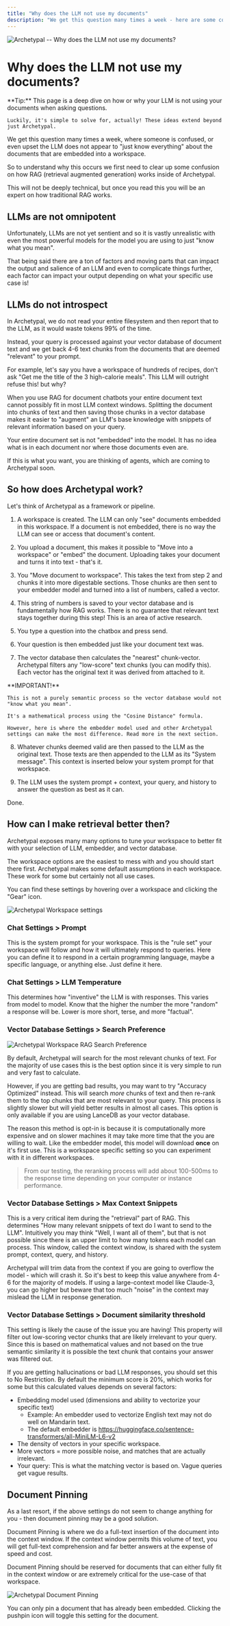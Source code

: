 ```yaml
---
title: "Why does the LLM not use my documents"
description: "We get this question many times a week - here are some common reasons for why an LLM may not appear to 'use' your documents."
---
```



<Image
  src="/images/faq/llm-not-using-my-docs/header-image.png"
  height={1080}
  width={1920}
  quality={100}
  alt="Archetypal -- Why does the LLM not use my documents?"
/>

# Why does the LLM not use my documents?

<Callout type="info" emoji="️💡">
  **Tip:**
    This page is a deep dive on how or why your LLM is not using your documents when asking questions.

    Luckily, it's simple to solve for, actually! These ideas extend beyond just Archetypal.

</Callout>

We get this question many times a week, where someone is confused, or even upset the LLM does not appear to "just know everything" about the documents that are embedded into a workspace.

So to understand why this occurs we first need to clear up some confusion on how RAG (retrieval augmented generation) works inside of Archetypal.

This will not be deeply technical, but once you read this you will be an expert on how traditional RAG works.

## LLMs are not omnipotent

Unfortunately, LLMs are not yet sentient and so it is vastly unrealistic with even the most powerful models for the model you are using to just "know what you mean".

That being said there are a ton of factors and moving parts that can impact the output and salience of an LLM and even to complicate things further, each factor can impact your output depending on what your specific use case is!

## LLMs do not introspect

In Archetypal, we do not read your entire filesystem and then report that to the LLM, as it would waste tokens 99% of the time.

Instead, your query is processed against your vector database of document text and we get back 4-6 text chunks from the documents that are deemed "relevant" to your prompt.

For example, let's say you have a workspace of hundreds of recipes, don't ask "Get me the title of the 3 high-calorie meals". This LLM will outright refuse this! but why?

When you use RAG for document chatbots your entire document text cannot possibly fit in most LLM context windows. Splitting the document into chunks of text and then saving those chunks in a vector database makes it easier to "augment" an LLM's base knowledge with snippets of relevant information based on your query.

Your entire document set is not "embedded" into the model. It has no idea what is in each document nor where those documents even are.

If this is what you want, you are thinking of agents, which are coming to Archetypal soon.

## So how does Archetypal work?

Let's think of Archetypal as a framework or pipeline.

1. A workspace is created. The LLM can only "see" documents embedded in this workspace. If a document is not embedded, there is no way the LLM can see or access that document's content.

2. You upload a document, this makes it possible to "Move into a workspace" or "embed" the document. Uploading takes your document and turns it into text - that's it.

3. You "Move document to workspace". This takes the text from step 2 and chunks it into more digestable sections. Those chunks are then sent to your embedder model and turned into a list of numbers, called a vector.

4. This string of numbers is saved to your vector database and is fundamentally how RAG works. There is no guarantee that relevant text stays together during this step! This is an area of active research.

5. You type a question into the chatbox and press send.

6. Your question is then embedded just like your document text was.

7. The vector database then calculates the "nearest" chunk-vector. Archetypal filters any "low-score" text chunks (you can modify this). Each vector has the original text it was derived from attached to it.

<Callout type="warning" emoji="️⚠️">
  **IMPORTANT!**

    This is not a purely semantic process so the vector database would not "know what you mean".

    It's a mathematical process using the "Cosine Distance" formula.

    However, here is where the embedder model used and other Archetypal settings can make the most difference. Read more in the next section.

</Callout>

8. Whatever chunks deemed valid are then passed to the LLM as the original text. Those texts are then appended to the LLM as its "System message". This context is inserted below your system prompt for that workspace.

9. The LLM uses the system prompt + context, your query, and history to answer the question as best as it can.

Done.

## How can I make retrieval better then?

Archetypal exposes many many options to tune your workspace to better fit with your selection of LLM, embedder, and vector database.

The workspace options are the easiest to mess with and you should start there first. Archetypal makes some default assumptions in each workspace. These work for some but certainly not all use cases.

You can find these settings by hovering over a workspace and clicking the "Gear" icon.

<Image
  src="/images/faq/llm-not-using-my-docs/workspace-settings-icon.png"
  height={1080}
  width={1920}
  quality={100}
  alt="Archetypal Workspace settings"
/>

### Chat Settings > Prompt

This is the system prompt for your workspace. This is the "rule set" your workspace will follow and how it will ultimately respond to queries. Here you can define it to respond in a certain programming language, maybe a specific language, or anything else. Just define it here.

### Chat Settings > LLM Temperature

This determines how "inventive" the LLM is with responses. This varies from model to model. Know that the higher the number the more "random" a response will be. Lower is more short, terse, and more "factual".

### Vector Database Settings > Search Preference

<Image
  src="/images/faq/llm-not-using-my-docs/vector-search-preference.png"
  height={1080}
  width={1920}
  quality={100}
  alt="Archetypal Workspace RAG Search Preference"
/>

By default, Archetypal will search for the most relevant chunks of text. For the majority of use cases this is the best option since it is very simple to run and very fast to calculate.

However, if you are getting bad results, you may want to try "Accuracy Optimized" instead. This will search _more_ chunks of text and then re-rank them to the top chunks that are most relevant to your query. This process is slightly slower but will yield better results in almost all cases. This option is only available if you are using LanceDB as your vector database.

The reason this method is opt-in is because it is computationally more expensive and on slower machines it may take more time that the you are willing to wait. Like the embedder model, this model will download **once** on it's first use. This is a workspace specific setting so you can experiment with it in different workspaces.

> From our testing, the reranking process will add about 100-500ms to the response time depending on your computer or instance performance.

### Vector Database Settings > Max Context Snippets

This is a very critical item during the "retrieval" part of RAG. This determines "How many relevant snippets of text do I want to send to the LLM". Intuitively you may think "Well, I want all of them", but that is not possible since there is an upper limit to how many tokens each model can process. This window, called the context window, is shared with the system prompt, context, query, and history.

Archetypal will trim data from the context if you are going to overflow the model - which will crash it. So it's best to keep this value anywhere from 4-6 for the majority of models. If using a large-context model like Claude-3, you can go higher but beware that too much "noise" in the context may mislead the LLM in response generation.

### Vector Database Settings > Document similarity threshold

This setting is likely the cause of the issue you are having! This property will filter out low-scoring vector chunks that are likely irrelevant to your query. Since this is based on mathematical values and not based on the true semantic similarity it is possible the text chunk that contains your answer was filtered out.

If you are getting hallucinations or bad LLM responses, you should set this to No Restriction. By default the minimum score is 20%, which works for some but this calculated values depends on several factors:

- Embedding model used (dimensions and ability to vectorize your specific text)
  - Example: An embedder used to vectorize English text may not do well on Mandarin text.
  - The default embedder is https://huggingface.co/sentence-transformers/all-MiniLM-L6-v2
- The density of vectors in your specific workspace.
- More vectors = more possible noise, and matches that are actually irrelevant.
- Your query: This is what the matching vector is based on. Vague queries get vague results.

## Document Pinning

As a last resort, if the above settings do not seem to change anything for you - then document pinning may be a good solution.

Document Pinning is where we do a full-text insertion of the document into the context window. If the context window permits this volume of text, you will get full-text comprehension and far better answers at the expense of speed and cost.

Document Pinning should be reserved for documents that can either fully fit in the context window or are extremely critical for the use-case of that workspace.

<Image
  src="/images/faq/llm-not-using-my-docs/document-pinning.png"
  height={1080}
  width={1920}
  quality={100}
  alt="Archetypal Document Pinning"
/>

You can only pin a document that has already been embedded. Clicking the pushpin icon will toggle this setting for the document.
